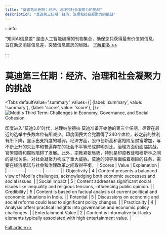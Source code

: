 ```yaml
---
title: "莫迪第三任期：经济、治理和社会凝聚力的挑战"
description: "莫迪第三任期：经济、治理和社会凝聚力的挑战"
---
```



:::info

“知闻AI信息差“ 是由人工智能编撰的刊物集合，确保您只获得最有价值的信息，旨在助您消除信息差，突破信息茧房的局限。  [了解更多 >>](/)

:::

# 莫迪第三任期：经济、治理和社会凝聚力的挑战


<Tabs
	defaultValue="summary"
	values={[
	{label: 'summary', value: 'summary'},
	{label: 'score', value: 'score'},
]}>
<TabItem value="summary">
<img
  src="https://image.informedainews.com/2024/06/Pol-9Zt-1717900293-0.jpg"
  alt="Modi's Third Term: Challenges in Economy, Governance, and Social Cohesion"
/>



印度进入“莫迪3.0”时代，总理纳伦德拉·莫迪准备开始他的第三个任期，尽管在最近的选举中多数席位有所减少。印度国民大会党赢得了240个席位，较之前的胜利有所下降，显示出支持度的减弱。经济方面，股市创新高和富裕阶层财富增加，与不断上升的失业率和普遍存在的社会不平等形成鲜明对比。治理方面仍面临挑战，官僚障碍和腐败阻碍了发展。此外，宗教紧张局势，特别是印度教徒和穆斯林之间的紧张关系，对社会凝聚力构成了重大威胁。莫迪的领导层面临着艰巨的任务，需要在经济承诺与社会和治理改革之间取得平衡。
</TabItem>
<TabItem value="score">
	| Scores     | Value   | Explanation |
	| -------- | ------- | ------- |
	| Objectivity  | 4    | Content presents a balanced view of Modi's challenges, acknowledging both economic successes and social issues.    |
	| Social Impact | 5     | Content addresses significant social issues like inequality and religious tensions, influencing public opinion.    |
	| Credibility    | 5    | Content is based on factual analysis of current political and economic situations in India.    |
	| Potential    | 5    | Discussions on economic and social reforms could lead to significant policy changes.    |
	| Practicality    | 4    | Analysis offers practical insights into governance and economic policy challenges.    |
	| Entertainment Value    | 2    | Content is informative but lacks elements typically associated with high entertainment value.    |
</TabItem>
</Tabs>

[Full article>>](https://china.cankaoxiaoxi.com/#/detailsPage/ruick/09cb1d3988844910bcea6ac9867b133e/1/2024-06-08)
